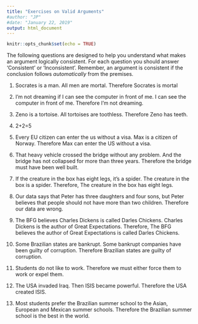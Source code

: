 ```yaml
---
title: "Exercises on Valid Arguments"
#author: "JP"
#date: "January 22, 2019"
output: html_document
---
```


```r
knitr::opts_chunk$set(echo = TRUE)
```

The following questions are designed to help you understand what makes an argument logically consistent. For each question you should answer 'Consistent' or 'Inconsistent'. Remember, an argument is consistent if the conclusion follows *automatically* from the premises.

1. Socrates is a man. All men are mortal. Therefore Socrates is mortal

2. I’m not dreaming if I can see the computer in front of me. I can see the computer in front of me. Therefore I’m not dreaming.

3. Zeno is a tortoise. All tortoises are toothless. Therefore Zeno has teeth.

4. 2+2=5

5. Every EU citizen can enter the us without a visa. Max is a citizen
of Norway. Therefore Max can enter the US without a visa.

6. That heavy vehicle crossed the bridge without any problem. And the bridge has not collapsed for more than three years. Therefore the bridge must have been well built. 

7. If the creature in the box has eight legs, it’s a spider. The creature in the box is a spider. Therefore, The creature in the box has eight legs. 

8. Our data says that Peter has three daughters and four sons, but Peter believes that people should not have more than two children. Therefore our data are wrong.

9.  The BFG believes Charles Dickens is called Darles Chickens. Charles Dickens is the author of Great Expectations. Therefore, The BFG believes the author of Great Expectations is called Darles Chickens.

10. Some Brazilian states are bankrupt. Some bankrupt companies have been guilty of corruption. Therefore Brazilian states are guilty of corruption.

11. Students do not like to work. Therefore we must either force them to work or expel them.

12. The USA invaded Iraq. Then ISIS became powerful. Therefore the USA created ISIS.

13. Most students prefer the Brazilian summer school to the Asian, European and Mexican summer schools. Therefore the Brazilian summer school is the best in the world.
